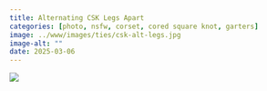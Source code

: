 ```yaml
---
title: Alternating CSK Legs Apart
categories: [photo, nsfw, corset, cored square knot, garters]
image: ../www/images/ties/csk-alt-legs.jpg
image-alt: ""
date: 2025-03-06
---
```



![](../www/images/ties/csk-alt-legs.jpg)

